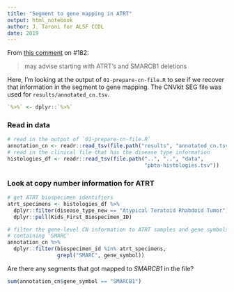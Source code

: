 ```yaml
---
title: "Segment to gene mapping in ATRT"
output: html_notebook
author: J. Taroni for ALSF CCDL
date: 2019
---
```


From [this comment](https://github.com/AlexsLemonade/OpenPBTA-analysis/pull/182#discussion_r340587968) on #182:

> may advise starting with ATRT's and SMARCB1 deletions

Here, I'm looking at the output of `01-prepare-cn-file.R` to see if we recover that information in the segment to gene mapping.
The CNVkit SEG file was used for `results/annotated_cn.tsv`.

```r
`%>%` <- dplyr::`%>%`
```

### Read in data

```r
# read in the output of `01-prepare-cn-file.R`
annotation_cn <- readr::read_tsv(file.path("results", "annotated_cn.tsv"))
# read in the clinical file that has the disease type information
histologies_df <- readr::read_tsv(file.path("..", "..", "data", 
                                            "pbta-histologies.tsv"))
```

### Look at copy number information for ATRT

```r
# get ATRT biospecimen identifiers
atrt_specimens <- histologies_df %>%
  dplyr::filter(disease_type_new == "Atypical Teratoid Rhabdoid Tumor") %>%
  dplyr::pull(Kids_First_Biospecimen_ID)
```

```r
# filter the gene-level CN information to ATRT samples and gene symbols
# containing 'SMARC'
annotation_cn %>%
  dplyr::filter(biospecimen_id %in% atrt_specimens,
                grepl("SMARC", gene_symbol))
```

Are there any segments that got mapped to _SMARCB1_ in the file?

```r
sum(annotation_cn$gene_symbol == "SMARCB1")
```
